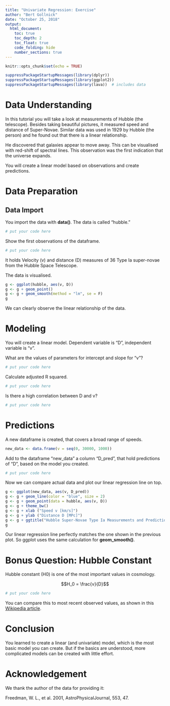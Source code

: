 ```yaml
---
title: "Univariate Regression: Exercise"
author: "Bert Gollnick"
date: "October 25, 2018"
output: 
  html_document:
    toc: true
    toc_depth: 2
    toc_float: true
    code_folding: hide
    number_sections: true
---
```


```r
knitr::opts_chunk$set(echo = TRUE)
```

```r
suppressPackageStartupMessages(library(dplyr))
suppressPackageStartupMessages(library(ggplot2))
suppressPackageStartupMessages(library(lava))  # includes data
```

# Data Understanding

In this tutorial you will take a look at measurements of Hubble (the telescope). Besides taking beautiful pictures, it measured speed and distance of Super-Novae. Similar data was used in 1929 by Hubble (the person) and he found out that there is a linear relationship.

He discovered that galaxies appear to move away. This can be visualised with red-shift of spectral lines. This observation was the first indication that the universe expands.

You will create a linear model based on observations and create predictions.

# Data Preparation

## Data Import

You import the data with **data()**. The data is called "hubble."

```r
# put your code here
```

Show the first observations of the dataframe.

```r
# put your code here
```

It holds Velocity (v) and distance (D) measures of 36 Type Ia super-novae from the Hubble Space Telescope.

The data is visualised.

```r
g <- ggplot(hubble, aes(v, D))
g <- g + geom_point()
g <- g + geom_smooth(method = "lm", se = F)
g
```

We can clearly observe the linear relationship of the data.

# Modeling

You will create a linear model. Dependent variable is "D", independent variable is "v".

What are the values of parameters for intercept and slope for "v"?

```r
# put your code here
```

Calculate adjusted R squared.

```r
# put your code here
```

Is there a high correlation between D and v?

```r
# put your code here
```

# Predictions

A new dataframe is created, that covers a broad range of speeds.

```r
new_data <- data.frame(v = seq(0, 30000, 1000))
```

Add to the dataframe "new_data" a column "D_pred", that hold predictions of "D", based on the model you created.

```r
# put your code here
```

Now we can compare actual data and plot our linear regression line on top.

```r
g <- ggplot(new_data, aes(v, D_pred))
g <- g + geom_line(color = "blue", size = 2)
g <- g + geom_point(data = hubble, aes(v, D))
g <- g + theme_bw()
g <- g + xlab ("Speed v [km/s]")
g <- g + ylab ("Distance D [MPc]")
g <- g + ggtitle("Hubble Super-Novae Type Ia Measurements and Predictions")
g
```

Our linear regression line perfectly matches the one shown in the previous plot. So ggplot uses the same calculation for **geom_smooth()**.

# Bonus Question: Hubble Constant

Hubble constant (H0) is one of the most important values in cosmology. 

$$H_0 = \frac{v}{D}$$

```r
# put your code here
```

You can compare this to most recent observed values, as shown in this [Wikipedia article](https://en.wikipedia.org/wiki/Hubble%27s_law).

# Conclusion

You learned to create a linear (and univariate) model, which is the most basic model you can create. But if the basics are understood, more complicated models can be created with little effort.

# Acknowledgement

We thank the author of the data for providing it:

Freedman, W. L., et al. 2001, AstroPhysicalJournal, 553, 47.